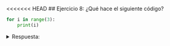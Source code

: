 <<<<<<< HEAD
## Ejercicio 8:
¿Qué hace el siguiente código?

```python
for i in range(3):
    print(i)
```
<details>
<summary>Respuesta:</summary>
El código imprime los números del 0 al 2 en líneas separadas:
```bash
0
1
2
```
=======
## Ejercicio 8:
¿Qué hace el siguiente código?

```python
for i in range(3):
    print(i)
```
<details>
<summary>Respuesta:</summary>
El código imprime los números del 0 al 2 en líneas separadas:
```bash
0
1
2
```
>>>>>>> e8ed08b1a5bbe1e369719187cfc4de7f7e2a41a9
</details>